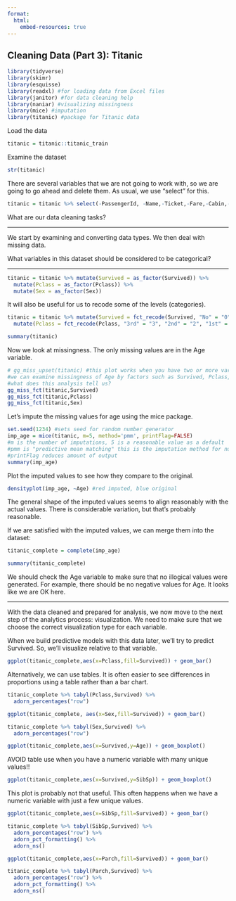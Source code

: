 ```yaml
---
format:
  html:
    embed-resources: true
---
```


## Cleaning Data (Part 3): Titanic

```r
library(tidyverse)
library(skimr)
library(esquisse)
library(readxl) #for loading data from Excel files
library(janitor) #for data cleaning help
library(naniar) #visualizing missingness
library(mice) #imputation
library(titanic) #package for Titanic data
```

Load the data

```r
titanic = titanic::titanic_train
```

Examine the dataset

```r
str(titanic)
```

There are several variables that we are not going to work with, so we are going to go ahead and delete them. As usual, we use "select" for this.

```r
titanic = titanic %>% select(-PassengerId, -Name,-Ticket,-Fare,-Cabin,-Embarked)
```

What are our data cleaning tasks?

------------------------------------------------------------------------

We start by examining and converting data types. We then deal with missing data.

What variables in this dataset should be considered to be categorical?

------------------------------------------------------------------------

```r
titanic = titanic %>% mutate(Survived = as_factor(Survived)) %>%
  mutate(Pclass = as_factor(Pclass)) %>%
  mutate(Sex = as_factor(Sex))
```

It will also be useful for us to recode some of the levels (categories).

```r
titanic = titanic %>% mutate(Survived = fct_recode(Survived, "No" = "0", "Yes" = "1" )) %>%
  mutate(Pclass = fct_recode(Pclass, "3rd" = "3", "2nd" = "2", "1st" = "1"))
```

```r
summary(titanic)
```

Now we look at missingness. The only missing values are in the Age variable.

```r
# gg_miss_upset(titanic) #this plot works when you have two or more variables with missing values
#we can examine missingness of Age by factors such as Survived, Pclass, and Sex
#what does this analysis tell us?
gg_miss_fct(titanic,Survived)
gg_miss_fct(titanic,Pclass)
gg_miss_fct(titanic,Sex)
```

Let's impute the missing values for age using the mice package.

```r
set.seed(1234) #sets seed for random number generator
imp_age = mice(titanic, m=5, method='pmm', printFlag=FALSE)
#m is the number of imputations, 5 is a reasonable value as a default
#pmm is "predictive mean matching" this is the imputation method for numeric data
#printFlag reduces amount of output
summary(imp_age)
```

Plot the imputed values to see how they compare to the original.

```r
densityplot(imp_age, ~Age) #red imputed, blue original
```

The general shape of the imputed values seems to align reasonably with the actual values. There is considerable variation, but that's probably reasonable.

If we are satisfied with the imputed values, we can merge them into the dataset:

```r
titanic_complete = complete(imp_age) 
```

```r
summary(titanic_complete)
```

We should check the Age variable to make sure that no illogical values were generated. For example, there should be no negative values for Age. It looks like we are OK here.

------------------------------------------------------------------------

With the data cleaned and prepared for analysis, we now move to the next step of the analytics process: visualization. We need to make sure that we choose the correct visualization type for each variable.

When we build predictive models with this data later, we'll try to predict Survived. So, we'll visualize relative to that variable.

```r
ggplot(titanic_complete,aes(x=Pclass,fill=Survived)) + geom_bar()
```

Alternatively, we can use tables. It is often easier to see differences in proportions using a table rather than a bar chart.

```r
titanic_complete %>% tabyl(Pclass,Survived) %>%
  adorn_percentages("row")
```

```r
ggplot(titanic_complete, aes(x=Sex,fill=Survived)) + geom_bar()
```

```r
titanic_complete %>% tabyl(Sex,Survived) %>%
  adorn_percentages("row")
```

```r
ggplot(titanic_complete,aes(x=Survived,y=Age)) + geom_boxplot()
```

AVOID table use when you have a numeric variable with many unique values!!

```r
ggplot(titanic_complete,aes(x=Survived,y=SibSp)) + geom_boxplot()
```

This plot is probably not that useful. This often happens when we have a numeric variable with just a few unique values.

```r
ggplot(titanic_complete,aes(x=SibSp,fill=Survived)) + geom_bar()
```

```r
titanic_complete %>% tabyl(SibSp,Survived) %>%
  adorn_percentages("row") %>%
  adorn_pct_formatting() %>% 
  adorn_ns()
```

```r
ggplot(titanic_complete,aes(x=Parch,fill=Survived)) + geom_bar()
```

```r
titanic_complete %>% tabyl(Parch,Survived) %>%
  adorn_percentages("row") %>%
  adorn_pct_formatting() %>% 
  adorn_ns()
```
